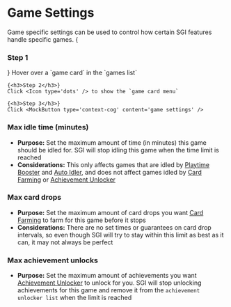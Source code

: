 
# Game Settings

<References>
Game specific settings can be used to control how certain SGI features handle specific games.

<Steps>
    {<h3>Step 1</h3>}
    Hover over a `game card` in the `games list`

    {<h3>Step 2</h3>}
    Click <Icon type='dots' /> to show the `game card menu`

    {<h3>Step 3</h3>}
    Click <MockButton type='context-cog' content='game settings' />
</Steps>

### Max idle time (minutes)

* **Purpose:** Set the maximum amount of time (in minutes) this game should be idled for. SGI will stop idling this game when the time limit is reached
* **Considerations:** This only affects games that are idled by [Playtime Booster](/features/playtime-booster) and [Auto Idler](/features/auto-idler), and does not affect games idled by [Card Farming](/features/card-farming) or [Achievement Unlocker](/features/achievement-unlocker)

### Max card drops

* **Purpose:** Set the maximum amount of card drops you want [Card Farming](/features/card-farming) to farm for this game before it stops
* **Considerations:** There are no set times or guarantees on card drop intervals, so even though SGI will try to stay within this limit as best as it can, it may not always be perfect

### Max achievement unlocks

* **Purpose:** Set the maximum amount of achievements you want [Achievement Unlocker](/features/achievement-unlocker) to unlock for you. SGI will stop unlocking achievements for this game and remove it from the `achievement unlocker list` when the limit is reached
</References>
